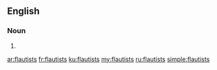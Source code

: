 ==English==

===Noun===
{{head|en}}

# {{plural of|flautist}}

[[ar:flautists]]
[[fr:flautists]]
[[ku:flautists]]
[[my:flautists]]
[[ru:flautists]]
[[simple:flautists]]